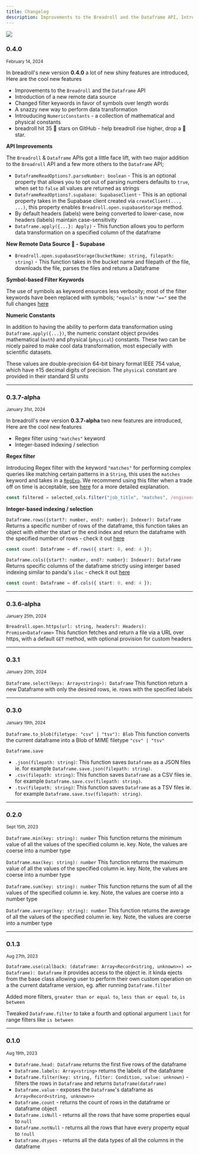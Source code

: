 ```yaml
---
title: Changelog
description: Improvements to the Breadroll and the Dataframe API, Introduction of a new remote data source, A snazzy new way to perform data transformation, Introuducing NumericConstants - a collection of mathematical and physical constants and more. breadroll hit 35 🌠 stars on GitHub - help breadroll rise higher, drop a star.
---
```


![](/png/breadroll-0.4.0.png)

### 0.4.0

<small className="my-5 block">February 14, 2024</small>

In breadroll's new version **0.4.0** a lot of new shiny features are introduced, Here are the cool new features

- Improvements to the `Breadroll` and the `Dataframe` API
- Introduction of a new remote data source
- Changed filter keywords in favor of symbols over length words
- A snazzy new way to perform data transformation
- Introuducing `NumericConstants` - a collection of mathematical and physical constants
- breadroll hit 35 🌠 stars on GitHub - help breadroll rise higher, drop a 🌠 star.

**API Improvements**

The `Breadroll` & `Dataframe` APIs got a little face lift, with two major addition to the `Breadroll` API and a few more others to the `Dataframe` API;

- `DataframeReadOptions?.parseNumber: boolean` - This is an optional property that allows you to opt out of parsing numbers defaults to `true`, when set to `false` all values are returned as strings
- `DataframeReadOptions?.supabase: SupabaseClient` - This is an optional property takes in the Supabase client created via `createClient(..., ...)`, this property enables `Breadroll.open.supabaseStorage` method.
- By default headers (labels) were being converted to lower-case, now headers (labels) maintain case-sensitivity
- `Dataframe.apply({...}: Apply)` - This function allows you to perform data transformation on a specified column of the dataframe

**New Remote Data Source 🚀 - Supabase**

- `Breadroll.open.supabaseStorage(bucketName: string, filepath: string)` - This function takes in the bucket name and filepath of the file, downloads the file, parses the files and retuns a Dataframe

**Symbol-based Filter Keywords**

The use of symbols as keyword ensurces less verbosity; most of the filter keywords have been replaced with symbols; `"eqauls"` is now `"=="` see the full changes [here](/docs/Dataframe/filter/)

**Numeric Constants**

In addition to having the ability to perform data transformation using `Dataframe.apply({...})`, the numeric constant object provides mathematical (`math`) and physical (`physical`) constants. These two can be nicely paired to make cool data transformation, most especially with scientific datasets.

These values are double-precision 64-bit binary format IEEE 754 value, which have ±15 decimal digits of precision. The `physical` constant are provided in their standard SI units

---

### 0.3.7-alpha

<small>January 31st, 2024</small>

In breadroll's new version **0.3.7-alpha** two new features are introduced, Here are the cool new features

- Regex filter using `"matches"` keyword
- Integer-based indexing / selection

**Regex filter**

Introducing Regex filter with the keyword `"matches"` for performing complex queries like matching certain patterns in a `String`, this uses the `matches` keyword and takes in a [`RegExp`](https://developer.mozilla.org/en-US/docs/Web/JavaScript/Reference/Global_Objects/RegExp). We recommend using this filter when a trade off on time is acceptable, see [here](/docs/Dataframe/filter#regex-filter) for a more detailed explanation.

```typescript
const filtered = selected_cols.filter("job_title", "matches", /engineer/i);
```

**Integer-based indexing / selection**

`Dataframe.rows({start?: number, end?: number}: Indexer): Dataframe` Returns a specific number of rows of the dataframe, this function takes an object with either the start or the end index and return the dataframe with the specified number of rows - check it out [here](/reference/Dataframe/rows/)

```typescript
const count: Dataframe = df.rows({ start: 0, end: 4 });
```

`Dataframe.cols({start?: number, end?: number}: Indexer): Dataframe` Returns specific columns of the dataframe strictly using interger based indexing similar to panda's `iloc` - check it out [here](/reference/Dataframe/cols/)

```typescript
const count: Dataframe = df.cols({ start: 0, end: 4 });
```

---

### 0.3.6-alpha

<small>January 25th, 2024</small>

`Breadroll.open.https(url: string, headers?: Headers): Promise<Dataframe>` This function fetches and return a file via a URL over https, with a default `GET` method, with optional provision for custom headers

---

### 0.3.1

<small>January 20th, 2024</small>

`Dataframe.select(keys: Array<string>): Dataframe` This function return a new Dataframe with only the desired rows, ie. rows with the specified labels

---

### 0.3.0

<small>January 19th, 2024</small>

`Dataframe.to_blob(filetype: "csv" | "tsv"): Blob` This function converts the current dataframe into a Blob of MIME filetype `"csv" | "tsv"`

`Dataframe.save`

- `.json(filepath: string)`: This function saves `Dataframe` as a JSON files ie. for example `Dataframe.save.json(filepath: string)`.
- `.csv(filepath: string)`: This function saves `Dataframe` as a CSV files ie. for example `Dataframe.save.csv(filepath: string)`.
- `.tsv(filepath: string)`: This function saves `Dataframe` as a TSV files ie. for example `Dataframe.save.tsv(filepath: string)`.

---

### 0.2.0

<small>Sept 15th, 2023</small>

`Dataframe.min(key: string): number` This function returns the minimum value of all the values of the specified column ie. key. Note, the values are coerse into a number type

`Dataframe.max(key: string): number` This function returns the maximum value of all the values of the specified column ie. key. Note, the values are coerse into a number type

`Dataframe.sum(key: string): number` This function returns the sum of all the values of the specified column ie. key. Note, the values are coerse into a number type

`Dataframe.average(key: string): number` This function returns the average of all the values of the specified column ie. key. Note, the values are coerse into a number type

---

### 0.1.3

<small>Aug 27th, 2023</small>

`Dataframe.use(callback: (dataframe: Array<Record<string, unknown>>) => Dataframe): Dataframe` it provides access to the object ie. it kinda ejects from the base class allowing user to perform their own custom operation on a the current dataframe version, eg. after running `Dataframe.filter`

Added more filters, `greater than or equal to`, `less than or equal to`, `is between`

Tweaked `Dataframe.filter` to take a fourth and optional argument `limit` for range filters like `is between`

---

### 0.1.0

<small>Aug 19th, 2023</small>

- `Dataframe.head: Dataframe` returns the first five rows of the dataframe
- `Dataframe.labels: Array<string>` returns the labels of the dataframe
- `Dataframe.filter(key: string, filter: Condition, value: unknown)` - filters the rows in `Dataframe` and returns `Dataframe(dataframe)`
- `Dataframe.value` - exposes the `Dataframe`'s dataframe as `Array<Record<string, unknown>>`
- `Dataframe.count` - returns the count of rows in the dataframe or dataframe object
- `Dataframe.isNull` - returns all the rows that have some properties equal to `null`
- `Dataframe.notNull` - returns all the rows that have every property equal to `!null`
- `Dataframe.dtypes` - returns all the data types of all the columns in the dataframe
